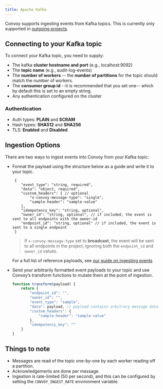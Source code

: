 ```yaml
---
title: Apache Kafka
---
```


Convoy supports ingesting events from Kafka topics.
This is currently only supported in [outgoing projects](../../product-manual/organizations-and-projects#outgoing-project).

## Connecting to your Kafka topic
To connect your Kafka topic, you need to supply:
- The kafka **cluster hostname and port** (e.g., localhost:9092)
- The **topic name** (e.g., audit-log-events)
- The **number of workers** -- the **number of partitions** for the topic should match the number of workers.
- The **consumer group id** --it is recommended that you set one-- which by default this is set to an empty string.
- Any authentication configured on the cluster

### Authentication

- Auth types: **PLAIN** and **SCRAM**
- Hash types: **SHA512** and **SHA256**
- TLS: **Enabled** and **Disabled**

## Ingestion Options
There are two ways to ingest events into Convoy from your Kafka topic:
- Format the payload using the structure below as a guide and write it to your topic.
    ```json5 reference payload
     {
        "event_type": "string, required",
        "data": "object, required",
        "custom_headers": { // optional
            "x-convoy-message-type": "single",
            "sample-header": "sample-value"
        },
        "idempotency_key": "string, optional",
        "owner_id": "string, optional", // if included, the event is sent to all endpoints with the owner-id
        "endpoint_id": "string, optional" // if included, the event is sent to a single endpoint
     }
    ```
    > If `x-convoy-message-type` set to **broadcast**, the event will be sent to all endpoints in the project, ignoring both the `endpoint_id` and `owner_id` values.

    For a full list of reference payloads, see [our guide on ingesting events](../../product-manual/events-and-event-deliveries#ingesting-events)
- Send your arbitrarily formatted event payloads to your topic and use Convoy’s transform functions to mutate them at the point of ingestion.
    ```js transform function
    function transform(payload) {
        return {
            "endpoint_id": "",
            "owner_id": "",
            "event_type": "sample",
            "data": payload, // payload contains arbitrary message data read from your topic
            "custom_headers": {
                "sample-header": "sample-value"
            },
            "idempotency_key": ""
        }
    }
    ```

## Things to note
- Messages are read of the topic one-by-one by each worker reading off a partition.
- Acknowledgements are done per message.
- Ingestion is rate-limited (50 per second), and this can be configured by setting the `CONVOY_INGEST_RATE` environment variable.
